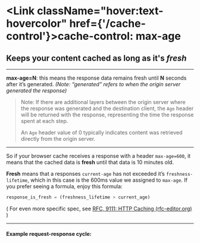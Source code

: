 
# <Link className="hover:text-hovercolor" href={'/cache-control'}>cache-control</Link>: max-age
## Keeps your content cached as long as it's _fresh_
___


**max-age=N**: this means the response data remains fresh until **N** seconds after it’s generated. _(Note: “*generated*” refers to when the origin server generated the response)_ 

>Note: If there are additional layers between the origin server where the response was generated and the destination client, the `Age` header will be returned with the response, representing the time the response spent at each step. 
>
>An `Age` header value of 0 typically indicates content was retrieved directly from the origin server.
___

So if your browser cache receives a response with a header `max-age=600`, it means that the cached data is **fresh** until that data is 10 minutes old. 

**Fresh** means that a responses `current-age` has not exceeded it’s `freshness-lifetime`, which in this case is the 600ms value we assigned to `max-age`. If you prefer seeing a formula, enjoy this formula:
```js
response_is_fresh = (freshness_lifetime > current_age) 
```

( For even more specific spec, see [RFC,  9111: HTTP Caching (rfc-editor.org)](https://www.rfc-editor.org/rfc/rfc9111#name-freshness) )

___
#### Example request-response cycle:

<VisualizerContainer scenario="max-age" /> 